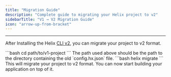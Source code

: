 ```yaml
---
title: "Migration Guide"
description: "Complete guide to migrating your Helix project to v2"
sidebarTitle: "V1 → V2 Migration Guide"
icon: "arrow-up-from-bracket"
---
```


---

After Installing the Helix [CLI v2](/documentation/cli-v2/getting-started), you can migrate your project to v2 format.

<Steps>
  <Step title="Find and enter V1 project">
    ```bash
    cd path/to/v1-project
    ```
    <Note>
        The path used above should be the path to the directory containing the old `config.hx.json` file.
    </Note>
  </Step>

  <Step title="Migrate project">
    ```bash
    helix migrate
    ```
    This will migrate your project to v2 format.
  </Step>

  <Step title="Done 🎉">
    You can now start building your application on top of it.
  </Step>
</Steps>
